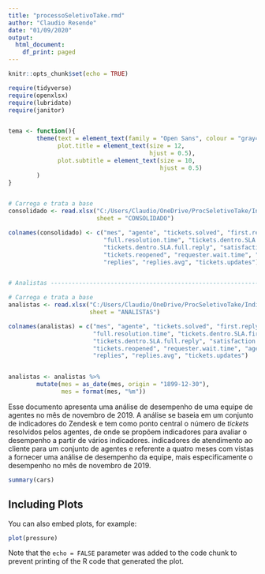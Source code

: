 ```yaml
---
title: "processoSeletivoTake.rmd"
author: "Claudio Resende"
date: "01/09/2020"
output:
  html_document:
    df_print: paged
---
```


```r
knitr::opts_chunk$set(echo = TRUE)

require(tidyverse)
require(openxlsx)
require(lubridate)
require(janitor)


tema <- function(){
        theme(text = element_text(family = "Open Sans", colour = "gray40"),
              plot.title = element_text(size = 12,
                                        hjust = 0.5),
              plot.subtitle = element_text(size = 10,
                                           hjust = 0.5)
        )
}


# Carrega e trata a base
consolidado <- read.xlsx("C:/Users/Claudio/OneDrive/ProcSeletivoTake/Indicadores de Atendimento.xlsx",
                         sheet = "CONSOLIDADO")

colnames(consolidado) <- c("mes", "agente", "tickets.solved", "first.reply.time",
                           "full.resolution.time", "tickets.dentro.SLA.first.reply",
                           "tickets.dentro.SLA.full.reply", "satisfaction.score", "one.touch.tickets",
                           "tickets.reopened", "requester.wait.time", "agent.wait.time", "first.resolution.time",
                           "replies", "replies.avg", "tickets.updates")


# Analistas -----------------------------------------------------------------------------------

# Carrega e trata a base
analistas <- read.xlsx("C:/Users/Claudio/OneDrive/ProcSeletivoTake/Indicadores de Atendimento.xlsx",
                       sheet = "ANALISTAS")

colnames(analistas) = c("mes", "agente", "tickets.solved", "first.reply.time",
                        "full.resolution.time", "tickets.dentro.SLA.first.reply",
                        "tickets.dentro.SLA.full.reply", "satisfaction.score", "one.touch.tickets",
                        "tickets.reopened", "requester.wait.time", "agent.wait.time", "first.resolution.time",
                        "replies", "replies.avg", "tickets.updates")


analistas <- analistas %>% 
        mutate(mes = as_date(mes, origin = "1899-12-30"),
               mes = format(mes, "%m"))


```
Esse documento apresenta uma análise de desempenho de uma equipe de agentes no mês de novembro de 2019. A análise se baseia em um conjunto de indicadores do Zendesk e tem como ponto central o número de *tickets* resolvidos pelos agentes, de onde se propõem indicadores para avaliar o desempenho a partir de vários indicadores.  indicadores de atendimento ao cliente para um conjunto de agentes e referente a quatro meses com vistas a fornecer uma análise de desempenho da equipe, mais especificamente o desempenho no mês de novembro de 2019.


```r
summary(cars)
```

## Including Plots

You can also embed plots, for example:

```r
plot(pressure)
```

Note that the `echo = FALSE` parameter was added to the code chunk to prevent printing of the R code that generated the plot.
